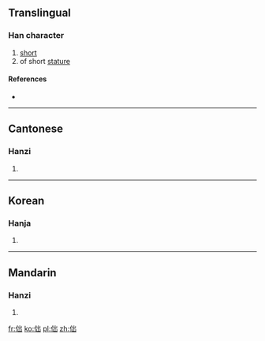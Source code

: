 ==Translingual==

===Han character===
{{Han char|rn=9|rad=人|as=05|sn=7|four=|canj=OUU|ids=⿰[[亻]][[出]]}}

# [[short]]
# of short [[stature]]

====References====
* {{Han ref|kx=0096.150|hdz=10140.040|uh=3441|ud=13377}}

----

==Cantonese==

===Hanzi===
{{yue-hanzi|jyut=[[zyut3]], [[zyut6]]|y=jyut3, jyut6}}

# {{defn|lang=yue|sort=人05}}

----

==Korean==

===Hanja===
{{ko-hanja|hangeul=출|rv=chul|mr=ch'ul|y=chwul|eumhun=짧다|ehrv=jjalta|ehmr=tchalta|ehy=ccalpta}}

# {{defn|lang=ko|sort=人05}}

----

==Mandarin==

===Hanzi===
{{cmn-hanzi|pin=[[zhuō]] ([[zhuo1]])|wg=cho<sup>1</sup>}}

# {{defn|lang=cmn|sort=人05}}

[[fr:㑁]]
[[ko:㑁]]
[[pl:㑁]]
[[zh:㑁]]